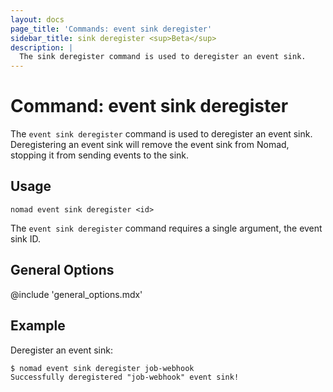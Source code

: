 ```yaml
---
layout: docs
page_title: 'Commands: event sink deregister'
sidebar_title: sink deregister <sup>Beta</sup>
description: |
  The sink deregister command is used to deregister an event sink.
---
```


# Command: event sink deregister

The `event sink deregister` command is used to deregister an event sink.
Deregistering an event sink will remove the event sink from Nomad, stopping it
from sending events to the sink.

## Usage

```plaintext
nomad event sink deregister <id>
```

The `event sink deregister` command requires a single argument, the event sink
ID.

## General Options

@include 'general_options.mdx'

## Example

Deregister an event sink:

```shell-session
$ nomad event sink deregister job-webhook
Successfully deregistered "job-webhook" event sink!
```

